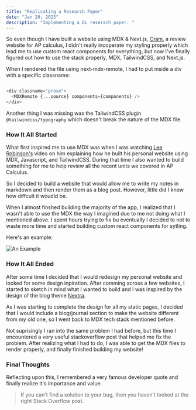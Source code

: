 ```yaml
---
title: "Replicating a Research Paper"
date: "Jan 20, 2025"
description: "Implementing a DL reserach paper. "
---
```


So even though I have built a website using MDX & Next.js, [Cram](https://github.com/rahuls-coding/cram), a review website for AP calculus, I didn't really incoperate my styling properly which lead me to use custom react components for everything, but now I've finally figured out how to use the stack properly, MDX, TailwindCSS, and Next.js.

When I rendered the file using next-mdx-remote, I had to put inside a div with a specific classname:

```js

<div classname="prose">
  <MDXRemote {...source} components={components} />
</div>

```

Another thing I was missing was the TailwindCSS plugin `@tailwindcss/typography` which doesn't break the nature of the MDX file.

### How It All Started

What first inspired me to use MDX was when I was watching <a href="http://leerob.io/" target="_blank">Lee Robinson's</a> video on him explaining how he built his personal website using MDX, Javascript, and TailwindCSS. During that time I also wanted to build something for me to help review all the recent units we covered in AP Calculus.

So I decided to build a website that would allow me to write my notes in markdown and then render them as a blog post. However, little did I know how diffcult it woudld be.

When I almost finshed building the majority of the app, I realized that I wasn't able to use the MDX the way I imagined due to me not doing what I mentioned above. I spent hours trying to fix bu eventually I decided to not to waste more time and started building custom react components for sytling.

Here's an example:

![An Example](https://i.ibb.co/zRLGtsD/example.gif)

### How It All Ended

After some time I decided that I would redesign my personal website and looked for some design inpiration. After comming across a few websites, I started to sketch in mind what I wanted to build and I was inspired by the design of the blog theme <a href="https://nextra.site/" target="_blank">Nextra</a>.

As I was starting to complete the design for all my static pages, I decided that I would include a blog/journal section to make the website different from my old one, so I went back to MDX tech stack mentioned before.

Not suprisingly I ran into the same problem I had before, but this time I encountered a very useful stackoverflow post that helped me fix the problem. After realizing what I had to do, I was able to get the MDX files to render properly, and finally finished building my website!

### Final Thoughts

Reflecting upon this, I remembered a very famous developer quote and finally realize it's importance and value.

> If you can't find a solution to your bug, then you haven't looked at the right Stack Overflow post.
